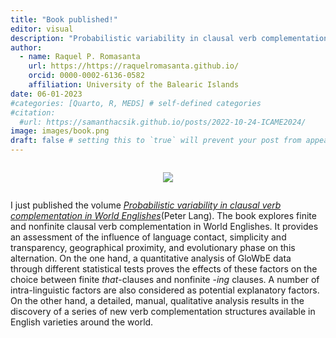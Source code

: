 ```yaml
---
title: "Book published!"
editor: visual
description: "Probabilistic variability in clausal verb complementation in World Englishes. Peter Lang. 2023"
author:
  - name: Raquel P. Romasanta
    url: https://https://raquelromasanta.github.io/
    orcid: 0000-0002-6136-0582
    affiliation: University of the Balearic Islands
date: 06-01-2023
#categories: [Quarto, R, MEDS] # self-defined categories
#citation: 
  #url: https://samanthacsik.github.io/posts/2022-10-24-ICAME2024/ 
image: images/book.png
draft: false # setting this to `true` will prevent your post from appearing on your listing page until you're ready!
---
```


::: {style="display: flex; justify-content: center; align-items: center"}
![](images/book.png)
:::

I just published the volume [*Probabilistic variability in clausal verb complementation in World Englishes*](https://www.peterlang.com/document/1319689)(Peter Lang). The book explores finite and nonfinite clausal verb complementation in World Englishes. It provides an assessment of the influence of language contact, simplicity and transparency, geographical proximity, and evolutionary phase on this alternation. On the one hand, a quantitative analysis of GloWbE data through different statistical tests proves the effects of these factors on the choice between finite *that*-clauses and nonfinite -*ing* clauses. A number of intra-linguistic factors are also considered as potential explanatory factors. On the other hand, a detailed, manual, qualitative analysis results in the discovery of a series of new verb complementation structures available in English varieties around the world.
